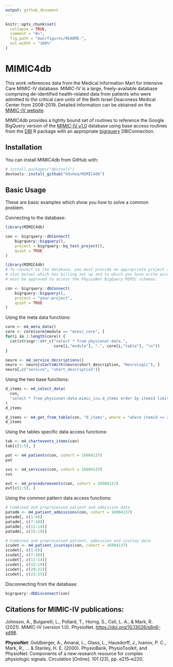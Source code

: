 ```yaml
---
output: github_document
---
```


<!-- README.md is generated from README.Rmd. Please edit that file -->

```r
knitr::opts_chunk$set(
  collapse = TRUE,
  comment = "#>",
  fig.path = "man/figures/README-",
  out.width = "100%"
)
```

# MIMIC4db

<!-- badges: start -->
<!-- badges: end -->

This work references data from the Medical Information Mart for Intensive Care MIMIC-IV database. 
MIMIC-IV is a large, freely-available database comprising de-identified health-related data from patients who
were admitted to the critical care units of the Beth Israel Deaconess Medical Center from 2008-2019.  Detailed
information can be obtained on the [MIMIC-IV website](https://mimic.mit.edu/docs/iv/).

MIMIC4db provides a tightly bound set of routines to reference the Google BigQuery version of the [MIMIC-IV v1.0](https://physionet.org/content/mimiciii/1.0/) database using 
base access routines from the [DBI](https://github.com/r-dbi/DBI) R package with an appropriate [bigrquery](https://github.com/r-dbi/bigrquery) DBIConnection. 

## Installation

You can install MIMIC4db from GitHub with:

``` r
# install.packages("devtools")
devtools::install_github("hdshea/MIMIC4db")
```

## Basic Usage

These are basic examples which show you how to solve a common problem.

Connecting to the database:

```r
library(MIMIC4db)

con <- bigrquery::dbConnect(
    bigrquery::bigquery(),
    project = bigrquery::bq_test_project(),
    quiet = TRUE
)
```

```r
library(MIMIC4db)
# To connect to the database, you must provide an appropriate project (in the `your-project` 
# slot below) which has billing set up and to which you have write access.  This project 
# must be approved to access the PhysioNet BigQuery MIMIC schemas.

con <- bigrquery::dbConnect(
    bigrquery::bigquery(),
    project = "your-project",
    quiet = TRUE
)
```

Using the meta data functions:

```r
core <- m4_meta_data()
core <- core[core$module == "mimic_core", ]
for(i in 1:length(core)) {
  cat(stringr::str_c("select * from physionet-data.", 
                     core[i,"module"], ".", core[i,"table"], "\n"))
}

neuro <- m4_service_decsriptions()
neuro <- neuro[startsWith(neuro$short_description, "Neurologic"), ]
neuro[,c("service", "short_description")]
```

Using the two base functions:

```r
d_items <- m4_select_data(
  con, 
  "select * from physionet-data.mimic_icu.d_items order by itemid limit 5"
)
d_items

d_items <- m4_get_from_table(con, "d_items", where = "where itemid <= 220048")
d_items
```

Using the tables specific data access functions:

```r
tab <- m4_chartevents_items(con)
tab[c(1:5), ]

pat <- m4_patients(con, cohort = 16904137)
pat

svs <- m4_services(con, cohort = 16904137)
svs

evt <- m4_procedureevents(con, cohort = 16904137)
evt[c(1:5), ]
```

Using the common pattern data access functions:

```r
# Combined and preprocessed patient and admission data
patadm <- m4_patient_admissions(con, cohort = 16904137)
patadm[, c(1:6)]
patadm[, c(7:10)]
patadm[, c(11:14)]
patadm[, c(15:19)]

# Combined and preprocessed patient, admission and icustay data
icudet <- m4_patient_icustays(con, cohort = 16904137)
icudet[, c(1:6)]
icudet[, c(7:10)]
icudet[, c(11:14)]
icudet[, c(15:19)]
icudet[, c(20:22)]
icudet[, c(23:25)]
```

Disconnecting from the database:

```r
bigrquery::dbDisconnect(con)
```


## Citations for MIMIC-IV publications:

Johnson, A., Bulgarelli, L., Pollard, T., Horng, S., Celi, L. A., & Mark, R. (2021). MIMIC-IV (version 1.0). PhysioNet. [https://doi.org/10.13026/s6n6-xd98](https://doi.org/10.13026/s6n6-xd98).

**PhysioNet**:
Goldberger, A., Amaral, L., Glass, L., Hausdorff, J., Ivanov, P. C., Mark, R., ... & Stanley, H. E. (2000).
PhysioBank, PhysioToolkit, and PhysioNet: Components of a new research resource for complex physiologic signals.
Circulation [Online]. 101 (23), pp. e215–e220.

